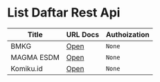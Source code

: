 # List Daftar Rest Api

| Title     | URL Docs | Authoization |
|-----------|----------|--------------|
| BMKG      | [Open](/rest-api/bmkg/) | `None` |
| MAGMA ESDM | [Open](/rest-api/magma-esdm/) | `None` |
| Komiku.id | [Open](/rest-api/komiku.id-scrap/) | `None` |
